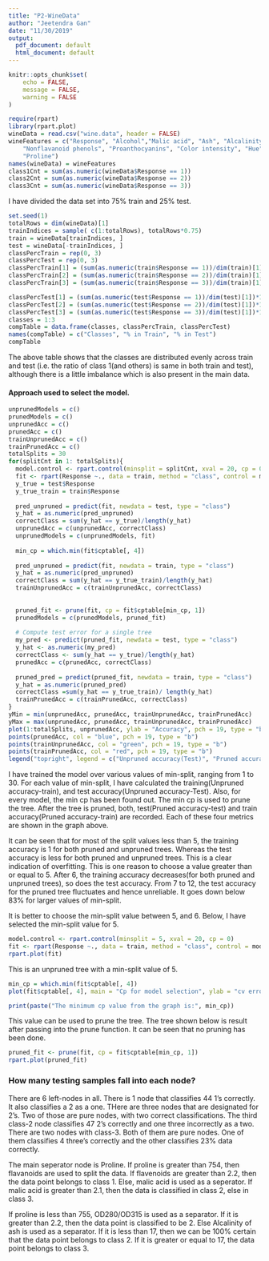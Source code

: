 ```yaml
---
title: "P2-WineData"
author: "Jeetendra Gan"
date: "11/30/2019"
output:
  pdf_document: default
  html_document: default
---
```


```r
knitr::opts_chunk$set(
	echo = FALSE,
	message = FALSE,
	warning = FALSE
)
```

```r
require(rpart)
library(rpart.plot)
wineData = read.csv("wine.data", header = FALSE)
wineFeatures = c("Response", "Alcohol","Malic acid", "Ash", "Alcalinity of ash", "Magnesium", "Total phenols", "Flavanoids",
 	"Nonflavanoid phenols", "Proanthocyanins", "Color intensity", "Hue", "OD280/OD315 of diluted wines",
 	"Proline")
names(wineData) = wineFeatures
class1Cnt = sum(as.numeric(wineData$Response == 1))
class2Cnt = sum(as.numeric(wineData$Response == 2))
class3Cnt = sum(as.numeric(wineData$Response == 3))
```
I have divided the data set into 75% train and 25% test.
```r
set.seed(1)
totalRows = dim(wineData)[1]
trainIndices = sample( c(1:totalRows), totalRows*0.75)
train = wineData[trainIndices, ]
test = wineData[-trainIndices, ]
classPercTrain = rep(0, 3)
classPercTest = rep(0, 3)
classPercTrain[1] = (sum(as.numeric(train$Response == 1))/dim(train)[1])*100
classPercTrain[2] = (sum(as.numeric(train$Response == 2))/dim(train)[1])*100
classPercTrain[3] = (sum(as.numeric(train$Response == 3))/dim(train)[1])*100

classPercTest[1] = (sum(as.numeric(test$Response == 1))/dim(test)[1])*100
classPercTest[2] = (sum(as.numeric(test$Response == 2))/dim(test)[1])*100
classPercTest[3] = (sum(as.numeric(test$Response == 3))/dim(test)[1])*100
classes = 1:3
compTable = data.frame(classes, classPercTrain, classPercTest)
names(compTable) = c("Classes", "% in Train", "% in Test")
compTable
```
The above table shows that the classes are distributed evenly across train and test (i.e. the ratio of class 1(and others) is same in both train and test), although there is a little imbalance which is also present in the main data.

#### Approach used to select the model.
```r
unprunedModels = c()
prunedModels = c()
unprunedAcc = c()
prunedAcc = c()
trainUnprunedAcc = c()
trainPrunedAcc = c()
totalSplits = 30
for(splitCnt in 1: totalSplits){
  model.control <- rpart.control(minsplit = splitCnt, xval = 20, cp = 0)
  fit <- rpart(Response ~., data = train, method = "class", control = model.control)
  y_true = test$Response
  y_true_train = train$Response
  
  pred_unpruned = predict(fit, newdata = test, type = "class")
  y_hat = as.numeric(pred_unpruned)
  correctClass = sum(y_hat == y_true)/length(y_hat)
  unprunedAcc = c(unprunedAcc, correctClass)
  unprunedModels = c(unprunedModels, fit)
  
  min_cp = which.min(fit$cptable[, 4])
  
  pred_unpruned = predict(fit, newdata = train, type = "class")
  y_hat = as.numeric(pred_unpruned)
  correctClass = sum(y_hat == y_true_train)/length(y_hat)
  trainUnprunedAcc = c(trainUnprunedAcc, correctClass)
  
  
  pruned_fit <- prune(fit, cp = fit$cptable[min_cp, 1])
  prunedModels = c(prunedModels, pruned_fit)
  
  # Compute test error for a single tree
  my_pred <- predict(pruned_fit, newdata = test, type = "class")
  y_hat <- as.numeric(my_pred)
  correctClass <- sum(y_hat == y_true)/length(y_hat)
  prunedAcc = c(prunedAcc, correctClass)
  
  pruned_pred = predict(pruned_fit, newdata = train, type = "class")
  y_hat = as.numeric(pruned_pred)
  correctClass =sum(y_hat == y_true_train)/ length(y_hat)
  trainPrunedAcc = c(trainPrunedAcc, correctClass)
}
yMin = min(unprunedAcc, prunedAcc, trainUnprunedAcc, trainPrunedAcc)
yMax = max(unprunedAcc, prunedAcc, trainUnprunedAcc, trainPrunedAcc)
plot(1:totalSplits, unprunedAcc, ylab = "Accuracy", pch = 19, type = "b", col = "black", ylim = range(yMin, yMax))
points(prunedAcc, col = "blue", pch = 19, type = "b")
points(trainUnprunedAcc, col = "green", pch = 19, type = "b")
points(trainPrunedAcc, col = "red", pch = 19, type = "b")
legend("topright", legend = c("Unpruned accuracy(Test)", "Pruned accuracy(Test)", "Unpruned accuracy(Train)", "Pruned accuracy(Train)"), col= c("black", "blue", "green", "red"), pch = 19)
```

I have trained the model over various values of min-split, ranging from 1 to 30. For each value of min-split, I have calculated the training(Unpruned accuracy-train), and test accuracy(Unpruned accuracy-Test). Also, for every model, the min cp has been found out. The min cp is used to prune the tree. After the tree is pruned, both, test(Pruned accuracy-test) and train accuracy(Pruned accuracy-train) are recorded. Each of these four metrics are shown in the graph above. 

It can be seen that for most of the split values less than 5, the training accuracy is 1 for both pruned and unpruned trees. Whereas the test accuracy is less for both pruned and unpruned trees. This is a clear indication of overfitting. This is one reason to choose a value greater than or equal to 5. After 6, the training accuracy decreases(for both pruned and unpruned trees), so does the test accuracy. From 7 to 12, the test accuracy for the pruned tree fluctuates and hence unreliable. It goes down below 83% for larger values of min-split. 

It is better to choose the min-split value between 5, and 6. Below, I have selected the min-split value for 5. 
```r
model.control <- rpart.control(minsplit = 5, xval = 20, cp = 0)
fit <- rpart(Response ~., data = train, method = "class", control = model.control)
rpart.plot(fit)
```


This is an unpruned tree with a min-split value of 5. 

```r
min_cp = which.min(fit$cptable[, 4])
plot(fit$cptable[, 4], main = "Cp for model selection", ylab = "cv error")
```

```r
print(paste("The minimum cp value from the graph is:", min_cp))
```


This value can be used to prune the tree. The tree shown below is result after passing into the prune function. It can be seen that no pruning has been done. 


```r
pruned_fit <- prune(fit, cp = fit$cptable[min_cp, 1])
rpart.plot(pruned_fit)
```


### How  many testing  samples  fall  into  each  node?
There are 6 left-nodes in all. There is 1 node that classifies 44 1's correctly. It also classifies a 2 as a one. THere are three nodes that are designated for 2's. Two of those are pure nodes, with two correct classifications. The third class-2 node classifies 47 2's correctly and one three incorrectly as a two. There are two nodes with class-3. Both of them are pure nodes. One of them classifies 4 three's correctly and the other classifies 23% data correctly.

The main seperator node is Proline. If proline is greater than 754, then flavanoids are used to split the data. If flavenoids are greater than 2.2, then the data point belongs to class 1. Else, malic acid is used as a seperator. If malic acid is greater than 2.1, then the data is classified in class 2, else in class 3. 

If proline is less than 755, OD280/OD315 is used as a separator. If it is greater than 2.2, then the data point is classified to be 2. Else Alcalinity of ash is used as a separator. If it is less than 17, then we can be 100% certain that the data point belongs to class 2. If it is greater or equal to 17, the data point belongs to class 3.


